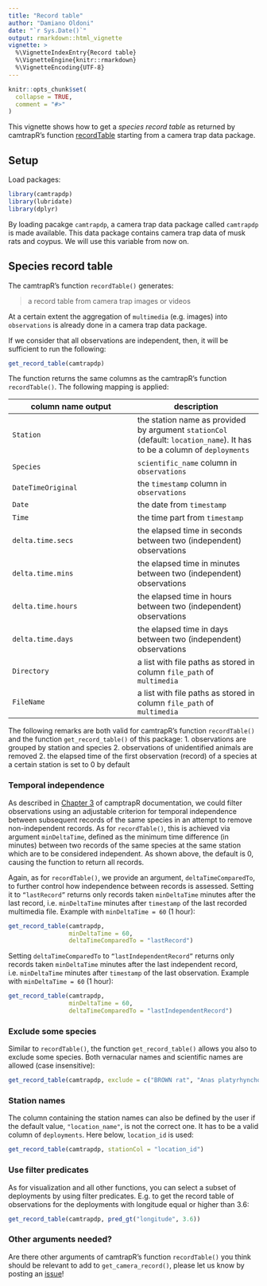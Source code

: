 ```yaml
---
title: "Record table"
author: "Damiano Oldoni"
date: "`r Sys.Date()`"
output: rmarkdown::html_vignette
vignette: >
  %\VignetteIndexEntry{Record table}
  %\VignetteEngine{knitr::rmarkdown}
  %\VignetteEncoding{UTF-8}
---
```


```r
knitr::opts_chunk$set(
  collapse = TRUE,
  comment = "#>"
)
```

This vignette shows how to get a _species record table_ as returned by camtrapR's function [recordTable](https://jniedballa.github.io/camtrapR/reference/recordTable.html) starting from a camera trap data package.

## Setup

Load packages:

```r
library(camtrapdp)
library(lubridate)
library(dplyr)
```

By loading pacakge `camtrapdp`, a camera trap data package called `camtrapdp` is made available. This data package contains camera trap data of musk rats and coypus. We will use this variable from now on.

## Species record table

The camtrapR's function `recordTable()` generates:

> a record table from camera trap images or videos

At a certain extent the aggregation of `multimedia` (e.g. images) into `observations` is already done in a camera trap data package.

If we consider that all observations are independent, then, it will be sufficient to run the following:

```r
get_record_table(camtrapdp)
```

The function returns the same columns as the camtrapR's function `recordTable()`. The following mapping is applied:

column name output | description
--- | ---
`Station` | the station name as provided by argument `stationCol` (default: `location_name`). It has to be a column of `deployments`
`Species` |  `scientific_name` column in `observations`
`DateTimeOriginal` | the `timestamp` column in `observations`
`Date` | the date from `timestamp`
`Time` | the time part from `timestamp`
`delta.time.secs` | the elapsed time in seconds between two (independent) observations
`delta.time.mins` | the elapsed time in minutes between two (independent) observations
`delta.time.hours` | the elapsed time in hours between two (independent) observations
`delta.time.days` | the elapsed time in days between two (independent) observations
`Directory` | a list with file paths as stored in column `file_path` of `multimedia`
`FileName` | a list with file paths as stored in column `file_path` of `multimedia`

The following remarks are both valid for camtrapR's function  `recordTable()` and the function  `get_record_table()` of this package:
1. observations are grouped by station and species
2. observations of unidentified animals are removed
2. the elapsed time of the first observation (record) of a species at a certain station is set to 0 by default

### Temporal independence

As described in [Chapter 3](https://jniedballa.github.io/camtrapR/articles/camtrapr3.html) of camptrapR documentation, we could filter observations using an adjustable criterion for temporal independence between subsequent records of the same species in an attempt to remove non-independent records. As for `recordTable()`, this is achieved via argument `minDeltaTime`, defined as the minimum time difference (in minutes) between two records of the same species at the same station which are to be considered independent. As shown above, the default is 0, causing the function to return all records.

Again, as for `recordTable()`, we provide an argument, `deltaTimeComparedTo`, to further control how independence between records is assessed. Setting it to `“lastRecord”` returns only records taken `minDeltaTime` minutes after the last record, i.e. `minDeltaTime` minutes after `timestamp` of the last recorded multimedia file. Example with  `minDeltaTime = 60` (1 hour):

```r
get_record_table(camtrapdp, 
                 minDeltaTime = 60, 
                 deltaTimeComparedTo = "lastRecord")
```

Setting `deltaTimeComparedTo` to `“lastIndependentRecord”` returns only records taken `minDeltaTime` minutes after the last independent record, i.e. `minDeltaTime` minutes after `timestamp` of the last observation. Example with  `minDeltaTime = 60` (1 hour):

```r
get_record_table(camtrapdp, 
                 minDeltaTime = 60, 
                 deltaTimeComparedTo = "lastIndependentRecord")
```

### Exclude some species

Similar to `recordTable()`, the function `get_record_table()` allows you also to
exclude some species. Both vernacular names and scientific names are allowed (case insensitive):

```r
get_record_table(camtrapdp, exclude = c("BROWN rat", "Anas platyrhynchos"))
```

### Station names

The column containing the station names can also be defined by the user if the default value, `"location_name"`, is not the correct one. It has to be a valid column of  `deployments`. Here below, `location_id` is used:

```r
get_record_table(camtrapdp, stationCol = "location_id")
```

### Use filter predicates

As for visualization and all other functions, you can select a subset of deployments by using filter predicates. E.g. to get the record table of observations for the deployments with longitude equal or higher than 3.6:

```r
get_record_table(camtrapdp, pred_gt("longitude", 3.6))
```

### Other arguments needed?

Are there other arguments of camtrapR's function `recordTable()` you think should be relevant to add to `get_camera_record()`, please let us know by posting an [issue](https://github.com/inbo/camtrapdp/issues)!